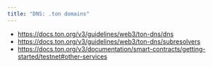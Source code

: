 ```yaml
---
title: "DNS: .ton domains"
---
```


- https://docs.ton.org/v3/guidelines/web3/ton-dns/dns
- https://docs.ton.org/v3/guidelines/web3/ton-dns/subresolvers
- https://docs.ton.org/v3/documentation/smart-contracts/getting-started/testnet#other-services